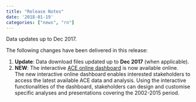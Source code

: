 ```yaml
---
title: "Release Notes"
date: '2018-01-19'
categories: ["news", "rn"]
---
```


Data updates up to Dec 2017.

The following changes have been delivered in this release:

1. **Update**: Data download files updated up to **Dec 2017** (when applicable).
1. **NEW**: The interactive [ACE online dashboard][acedashboard] is now available online.
	<br>The new interactive online dashboard enables interested stakeholders to access the latest available ACE data and analysis. Using the interactive functionalities of the dashboard, stakeholders can design and customise specific analyses and presentations covering the 2002-2015 period.

[acedashboard]: <http://www.eurocontrol.int/ACE/ACE-Home.html> "ACE online dashboard"
